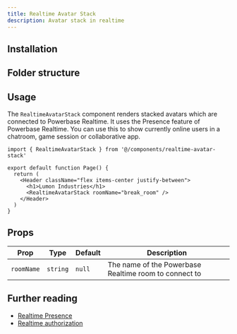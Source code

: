 ```yaml
---
title: Realtime Avatar Stack
description: Avatar stack in realtime
---
```


<BlockPreview name="realtime-avatar-stack-demo" />

## Installation

<BlockItem
  name="realtime-avatar-stack-react-router"
  description="Renders a stack of avatars which are connected via Powerbase Realtime"
/>

## Folder structure

<RegistryBlock itemName="realtime-avatar-stack-react-router" />

## Usage

The `RealtimeAvatarStack` component renders stacked avatars which are connected to Powerbase Realtime. It uses the Presence feature of Powerbase Realtime. You can use this to show currently online users in a chatroom, game session or collaborative app.

```tsx
import { RealtimeAvatarStack } from '@/components/realtime-avatar-stack'

export default function Page() {
  return (
    <Header className="flex items-center justify-between">
      <h1>Lumon Industries</h1>
      <RealtimeAvatarStack roomName="break_room" />
    </Header>
  )
}
```

## Props

| Prop       | Type     | Default | Description                                          |
| ---------- | -------- | ------- | ---------------------------------------------------- |
| `roomName` | `string` | `null`  | The name of the Powerbase Realtime room to connect to |

## Further reading

- [Realtime Presence](https://powerbase.club/docs/guides/realtime/presence)
- [Realtime authorization](https://powerbase.club/docs/guides/realtime/authorization)
